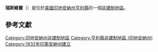 {{noteTA
|G1=USState
|G2=地名
|G3=Unit
}}
{{Infobox settlement
|official_name            = 瑞斯維爾
|native_name = Raysville
|settlement_type          = [[非建制地區|非建制地區]]
|image_skyline            = 
|imagesize                = 
|pushpin_map              = USA Indiana
|pushpin_label            = 瑞斯維爾
|pushpin_label_position   = top
|pushpin_map_caption      = 瑞斯維爾在印地安納州的位置
|subdivision_type         = [[世界政區索引|國家]]
|subdivision_type1        = [[美国州份|州份]]
|subdivision_type2        = [[印地安納州行政区划|縣]]
|subdivision_name         = [[美国|美国]]
|subdivision_name1        = [[印地安納州|印地安納州]]
|subdivision_name2        = [[亨利縣_(印地安納州)|亨利縣]]
|elevation_ft             = 919
|elevation_m              = 280
|area_total_km2           = 
|area_total_sq_mi         = 
|area_land_km2            = 
|area_land_sq_mi          = 
|area_water_km2           = 
|area_water_sq_mi         = 
|population_as_of         = 2010
|population_footnotes     = 
|population_total         = 
|population_metro         = 
|population_density_km2   = auto
|population_density_sq_mi = auto
|timezone                 = 
|utc_offset               = 
|coordinates              = {{coord|39|47|46|N|85|30|45|W|display=inline,title}}
| coor_pinpoint           = 
| coordinates_footnotes   = 
|timezone_DST             = 
|utc_offset_DST           = 
|postal_code_type         = [[美國郵區編號|郵區編號]]
|postal_code              = 46168
|area_code                = 
|blank_name = [[地名信息系统|GNIS ID]]
|blank_info = 441802<ref name="GNIS">{{cite gnis|441802|Raysville}}</ref>
}}
'''瑞斯維爾'''（{{lang-en|Raysville}}）是位於[[美國|美國]][[印地安納州|印地安納州]][[亨利縣_(印地安納州)|亨利縣]]的一個[[非建制地區|非建制地區]]。

== 參考文獻 ==
{{reflist}}

{{亨利縣 (印地安納州)}}
{{Authority control}}

{{DEFAULTSORT:Raysville}}
[[Category:印地安納州非建制地區|Category:印地安納州非建制地區]]
[[Category:亨利縣非建制地區_(印地安納州)|Category:亨利縣非建制地區 (印地安納州)]]
[[Category:1832年印第安納州建立|Category:1832年印第安納州建立]]

{{Indiana-geo-stub}}